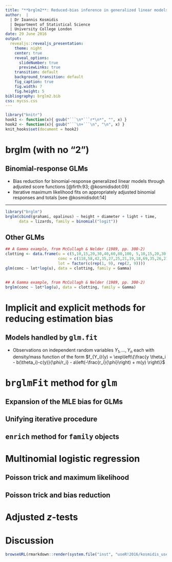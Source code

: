 ```yaml
---
title: "**brglm2**: Reduced-bias inference in generalized linear models"
author:  |
  | Dr Ioannis Kosmidis
  | Department of Statistical Science
  | University College London
date: 29 June 2016
output:
  revealjs::revealjs_presentation:
    theme: night
    center: true
    reveal_options:
      slideNumber: true
      previewLinks: true
    transition: default
    background_transition: default
    fig_caption: true
    fig.width: 7
    fig.height: 5
bibliography: brglm2.bib
css: mycss.css
---
```



```r
library("knitr")
hook1 <- function(x){ gsub("```\n*```r*\n*", "", x) }
hook2 <- function(x){ gsub("```\n+```\n", "\n", x) }
knit_hooks$set(document = hook2)
````

# **brglm** (with no "2")

## Binomial-response GLMs
* Bias reduction for binomial-response generalized linear models through adjusted score functions [@firth:93; @kosmidisdot:09]
* Iterative maximum likelihood fits on appropriately adjusted binomial responses and totals [see @kosmidisdot:14]

---

```r
library("brglm")
brglm(cbind(grahami, opalinus) ~ height + diameter + light + time,
      data = lizards, family = binomial("logit"))
```

## Other GLMs
```r
## A Gamma example, from McCullagh & Nelder (1989, pp. 300-2)
clotting <- data.frame(u = c(5,10,15,20,30,40,60,80,100, 5,10,15,20,30,40,60,80,100),
                       conc = c(118,58,42,35,27,25,21,19,18,69,35,26,21,18,16,13,12,12),
                       lot = factor(c(rep(1, 9), rep(2, 9))))
glm(conc ~ lot*log(u), data = clotting, family = Gamma)
```

<!-- starts a new slide -->
---

```r
## A Gamma example, from McCullagh & Nelder (1989, pp. 300-2)
brglm(conc ~ lot*log(u), data = clotting, family = Gamma)
```



# Implicit and explicit methods for reducing estimation bias
## Models handled by <tt>glm.fit</tt>


+ Observations on independent random variables $Y_1, \ldots, Y_n$ each
with density/mass function of the form
$f_{Y_i}(y) = \exp\left\{\frac{y \theta_i - b(\theta_i)-c(y)}{\phi/r_i} - a\left(-\frac{r_i}{\phi}\right) + m(y) \right\}$

# <tt>brglmFit</tt> method for <tt>glm</tt>
## Expansion of the MLE bias for GLMs
## Unifying iterative procedure
## <tt>enrich</tt> method for <tt>family</tt> objects

# Multinomial logistic regression
## Poisson trick and maximum likelihood
## Poisson trick and bias reduction

# Adjusted $z$-tests

# Discussion

``` r
browseURL(rmarkdown::render(system.file("inst", "useR!2016/kosmidis_useR!2016.Rmd", package = "brglm2")))
```

<!-- "fade", "default" "slide", "convex", "concave", "zoom" or "none" -->
<!-- “default”, “simple”, “sky”, “beige”, “serif”, “solarized”, “blood”, “moon”, “night”, “black”, “league” or “white” -->
